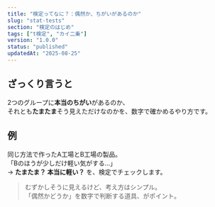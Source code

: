 ```yaml
---
title: "検定ってなに？：偶然か、ちがいがあるのか"
slug: "stat-tests"
section: "検定のはじめ"
tags: ["t検定", "カイ二乗"]
version: "1.0.0"
status: "published"
updatedAt: "2025-08-25"
---
```


## ざっくり言うと
2つのグループに**本当のちがい**があるのか、  
それとも**たまたま**そう見えただけなのかを、数字で確かめるやり方です。

## 例
同じ方法で作ったA工場とB工場の製品。  
「Bのほうが少しだけ軽い気がする…」  
→ **たまたま？ 本当に軽い？** を、検定でチェックします。

> むずかしそうに見えるけど、考え方はシンプル。  
> 「偶然かどうか」を数字で判断する道具、がポイント。

